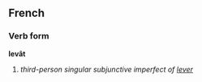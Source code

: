 ==French==
===Verb form===
'''levât'''

# ''third-person singular subjunctive imperfect of [[lever]]''